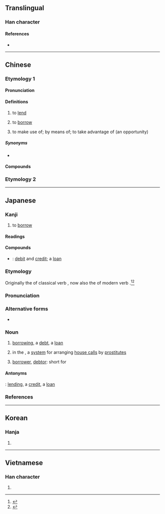 {{character info/new}}
{{also|藉}}
==Translingual==

===Han character===
{{Han char|rn=9|rad=人|as=08|sn=10|four=24261|canj=OTA|ids=⿰亻昔}}

====References====
* {{Han ref|kx=0108.100|dkj=00781|dj=0230.060|hdz=10171.050|uh=501F|ud=20511|bh=ADC9|bd=44489}}

----

==Chinese==
{{zh-forms}}

===Etymology 1===

====Pronunciation====
{{zh-pron
|m=jiè
|ma=y
|c=ze3
|h=pfs=chia
|mn=chià/qz:chiak/xm,zz:chek/chioh
|mn_note=chià/chiak/chek - literary; chioh - vernacular
|w=2jia
|mc=y
|oc=y
|lc=y
|cat=v
}}

====Definitions====
{{zh-hanzi}}

# to [[lend]]
#: {{zh-x|我 沒 有 書，你 能 借 我 一 本 嗎？|I haven' t got any book; can you '''lend''' me one ?}}
#: {{zh-x|可以\可 唔 可以 借 本 書 畀 我 呀？|Can you lend me a book?|C-GZ}}
# to [[borrow]]
#: {{zh-x|我 可以 借 你 的 書 嗎？|Can I '''borrow''' your book?}}
# to make use of; by means of; to take advantage of (an opportunity)
#: {{zh-x|他 借 慈善 事業 為名 欺騙 了 他們。|He deceived them '''under''' the veil of charity.}}
#: {{zh-x|他們 借 雷達 標示 飛機 的 動向。|They plotted aircraft movements '''by''' radar.}}
#: {{zh-x|她 借 著[着]{zhe} 閃爍 的 燭[烛]{zhú}光 讀書。|She was reading '''by''' the flickering light of the candle.}}
#: {{zh-x|我 想 借 這 個 機會，對 你們 的 幫助 表示 感謝。|I would like '''to take advantage''' of this opportunity to express my thanks for your help.}}

=====Synonyms=====
* {{zh-l|貸|to lend on interest, to borrow}}

====Compounds====
{{zh-der|假借|不借|使用借貸|借一步|借主|借交報仇|借代|借令|借位|借住|借使|借債|借光|借典|借刀殺人|借券|借劍殺人|借助|借勢|借口|借古諷今|借名|借問|借單|借喻|借壽|借契|借妻|借字|借客報仇|借宿|借寇恂|借對|借屍還魂|借手|借提|借據|借支|借故|借方|借書證|借東風|借條|借款|借水推船|借水行舟|借火|借用|借端|借箸|借約|借聽於聾|借腹生子|借花獻佛|借茶活捉|借詞|借調|借貸|借貸無門|借道|借酒澆愁|借重|借錢|借鏡|借鑑|借韻|借題|借題發揮|借風使船|借齒牙|假借義|典借|出借|勒借|告借|商借|國際貸借|大借款|孔明借箭|張良借箸|憑借|拆借|挪借|摘借|東挪西借|求借|浮借|消費借貸|游湖借傘|獎借|租借|租借地|租借法案|背城借一|西原借款|貸借|賒借|那借|附會假借|靦顏借命|預借|館際互借}}

===Etymology 2===
{{zh-see|藉}}

{{zh-cat|Beginning}}

----

==Japanese==

===Kanji===
{{ja-kanji|grade=4|rs=人08}}

# to [[borrow]]

====Readings====
{{ja-readings
|goon=しゃ, しゃく
|kanon=しゃ, せき
|kun=か-る, か-りる, かり
}}

====Compounds====
{{der-top|Compounds}}
* {{ja-r|貸借|たいしゃく}}: [[debit]] and [[credit]]; a [[loan]]
{{der-bottom}}

===Etymology===
{{ja-kanjitab|yomi=k|か|o1=り}}
Originally the {{m|ja|連用形|tr=ren'yōkei||continuative or stem form}} of classical verb {{m|ja|借る|tr=karu||to borrow}}, now also the {{m|ja|連用形|tr=ren'yōkei}} of modern verb {{m|ja|借りる|tr=kariru||to borrow}}.<ref name="KDJ">{{R:Kokugo Dai Jiten}}</ref><ref name="DJR">{{R:Daijirin}}</ref>

===Pronunciation===
{{ja-pron|yomi=k|かり|acc=0|acc_ref=DJR}}

===Alternative forms===
* {{ja-l|借り}} {{qualifier|more common in running text}}

===Noun===
{{ja-noun|かり}}

# [[borrowing]], a [[debt]], a [[loan]] {{qualifier|for the borrower, not the lender}}
# {{lb|ja|sort=かり|obsolete}} in the {{w|Edo period}}, a [[system]] for arranging [[house call]]s by [[prostitute]]s
# {{lb|ja|sort=かり|accounting|abbreviation}} [[borrower]], [[debtor]]: short for {{m|ja|借り方|tr=karikata}}

====Antonyms====
{{sense|borrowing, debt}} {{m|ja|貸し|tr=kashi}}: [[lending]], a [[credit]], a [[loan]] {{qualifier|for the lender, not the borrower}}

===References===
<references/>

----

==Korean==

===Hanja===
{{ko-hanja|hangeul=[[차]], [[적]]|mr=ch'a, chŏk}}

# {{defn|lang=ko|sort=人08}}

----

==Vietnamese==

===Han character===
{{vi-hantu|[[tá]]|rs=人08}}

# {{defn|lang=vi|sort=人08}}